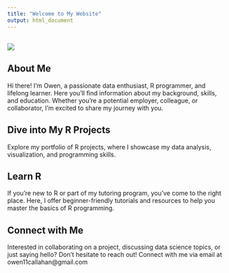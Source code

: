 ```yaml
---
title: "Welcome to My Website"
output: html_document
---
```


## 

![](images/IMG_7437%20copy-02.JPG)

## About Me

Hi there! I'm Owen, a passionate data enthusiast, R programmer, and lifelong learner. Here you'll find information about my background, skills, and education. Whether you're a potential employer, colleague, or collaborator, I'm excited to share my journey with you.

## Dive into My R Projects

Explore my portfolio of R projects, where I showcase my data analysis, visualization, and programming skills.

## Learn R

If you're new to R or part of my tutoring program, you've come to the right place. Here, I offer beginner-friendly tutorials and resources to help you master the basics of R programming.

## Connect with Me

Interested in collaborating on a project, discussing data science topics, or just saying hello? Don't hesitate to reach out! Connect with me via email at owen11callahan\@gmail.com
